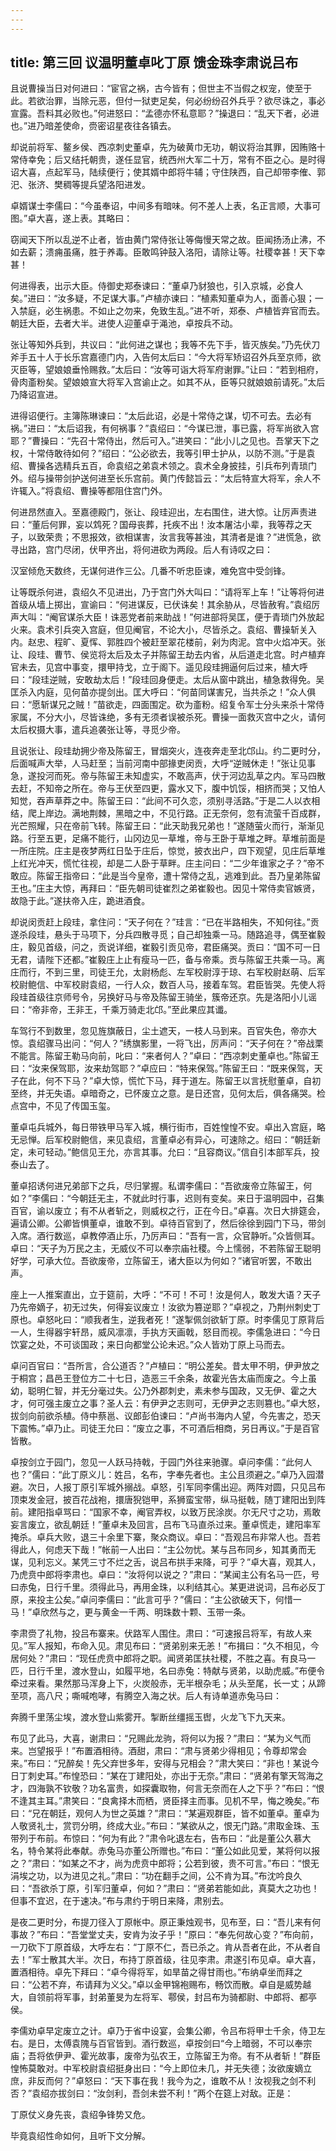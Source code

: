 ```yaml
---
---
---
```

title: 第三回 议温明董卓叱丁原 馈金珠李肃说吕布
---

且说曹操当日对何进曰：“宦官之祸，古今皆有；但世主不当假之权宠，使至于此。若欲治罪，当除元恶，但付一狱吏足矣，何必纷纷召外兵乎？欲尽诛之，事必宣露。吾料其必败也。”何进怒曰：“孟德亦怀私意耶？”操退曰：“乱天下者，必进也。”进乃暗差使命，赍密诏星夜往各镇去。

却说前将军、鳌乡侯、西凉刺史董卓，先为破黄巾无功，朝议将治其罪，因贿赂十常侍幸免；后又结托朝贵，遂任显官，统西州大军二十万，常有不臣之心。是时得诏大喜，点起军马，陆续便行；使其婿中郎将牛辅；守住陕西，自己却带李傕、郭汜、张济、樊稠等提兵望洛阳进发。

卓婿谋士李儒曰：“今虽奉诏，中间多有暗味。何不差人上表，名正言顺，大事可图。”卓大喜，遂上表。其略曰：

窃闻天下所以乱逆不止者，皆由黄门常侍张让等侮慢天常之故。臣闻扬汤止沸，不如去薪；溃痈虽痛，胜于养毒。臣敢鸣钟鼓入洛阳，请除让等。社稷幸甚！天下幸甚！

何进得表，出示大臣。侍御史郑泰谏曰：“董卓乃豺狼也，引入京城，必食人矣。”进曰：“汝多疑，不足谋大事。”卢植亦谏曰：“植素知董卓为人，面善心狠；一入禁庭，必生祸患。不如止之勿来，免致生乱。”进不听，郑泰、卢植皆弃官而去。朝廷大臣，去者大半。进使人迎董卓于渑池，卓按兵不动。

张让等知外兵到，共议曰：“此何进之谋也；我等不先下手，皆灭族矣。”乃先伏刀斧手五十人于长乐宫嘉德门内，入告何太后曰：“今大将军矫诏召外兵至京师，欲灭臣等，望娘娘垂怜赐救。”太后曰：“汝等可诣大将军府谢罪。”让曰：“若到相府，骨肉齑粉矣。望娘娘宣大将军入宫谕止之。如其不从，臣等只就娘娘前请死。”太后乃降诏宣进。

进得诏便行。主簿陈琳谏曰：“太后此诏，必是十常侍之谋，切不可去。去必有祸。”进曰：“太后诏我，有何祸事？”袁绍曰：“今谋已泄，事已露，将军尚欲入宫耶？”曹操曰：“先召十常侍出，然后可入。”进笑曰：“此小儿之见也。吾掌天下之权，十常侍敢待如何？”绍曰：“公必欲去，我等引甲士护从，以防不测。”于是袁绍、曹操各选精兵五百，命袁绍之弟袁术领之。袁术全身披挂，引兵布列青琐门外。绍与操带剑护送何进至长乐宫前。黄门传懿旨云：“太后特宣大将军，余人不许辄入。”将袁绍、曹操等都阻住宫门外。

何进昂然直入。至嘉德殿门，张让、段珪迎出，左右围住，进大惊。让厉声责进曰：“董后何罪，妄以鸩死？国母丧葬，托疾不出！汝本屠沽小辈，我等荐之天子，以致荣贵；不思报效，欲相谋害，汝言我等甚浊，其清者是谁？”进慌急，欲寻出路，宫门尽闭，伏甲齐出，将何进砍为两段。后人有诗叹之曰：

汉室倾危天数终，无谋何进作三公。几番不听忠臣谏，难免宫中受剑锋。

让等既杀何进，袁绍久不见进出，乃于宫门外大叫曰：“请将军上车！”让等将何进首级从墙上掷出，宣谕曰：“何进谋反，已伏诛矣！其余胁从，尽皆赦宥。”袁绍厉声大叫：“阉官谋杀大臣！诛恶党者前来助战！”何进部将吴匡，便于青琐门外放起火来。袁术引兵突入宫庭，但见阉官，不论大小，尽皆杀之。袁绍、曹操斩关入内。赵忠、程旷、夏恽、郭胜四个被赶至翠花楼前，剁为肉泥。宫中火焰冲天。张让、段珪、曹节、侯览将太后及太子并陈留王劫去内省，从后道走北宫。时卢植弃官未去，见宫中事变，擐甲持戈，立于阁下。遥见段珪拥逼何后过来，植大呼曰：“段珪逆贼，安敢劫太后！”段珪回身便走。太后从窗中跳出，植急救得免。吴匡杀入内庭，见何苗亦提剑出。匡大呼曰：“何苗同谋害兄，当共杀之！”众人俱曰：“愿斩谋兄之贼！”苗欲走，四面围定。砍为齑粉。绍复令军士分头来杀十常侍家属，不分大小，尽皆诛绝，多有无须者误被杀死。曹操一面救灭宫中之火，请何太后权摄大事，遣兵追袭张让等，寻觅少帝。

且说张让、段珪劫拥少帝及陈留王，冒烟突火，连夜奔走至北邙山。约二更时分，后面喊声大举，人马赶至；当前河南中部掾吏闵贡，大呼“逆贼休走！”张让见事急，遂投河而死。帝与陈留王未知虚实，不敢高声，伏于河边乱草之内。军马四散去赶，不知帝之所在。帝与王伏至四更，露水又下，腹中饥馁，相挤而哭；又怕人知觉，吞声草莽之中。陈留王曰：“此间不可久恋，须别寻活路。”于是二人以衣相结，爬上岸边。满地荆棘，黑暗之中，不见行路。正无奈何，忽有流萤千百成群，光芒照耀，只在帝前飞转。陈留王曰：“此天助我兄弟也！”遂随萤火而行，渐渐见路。行至五更，足痛不能行，山冈边见一草堆，帝与王卧于草堆之畔。草堆前面是一所庄院。庄主是夜梦两红日坠于庄后，惊觉，披衣出户，四下观望，见庄后草堆上红光冲天，慌忙往视，却是二人卧于草畔。庄主问曰：“二少年谁家之子？”帝不敢应。陈留王指帝曰：“此是当今皇帝，遭十常侍之乱，逃难到此。吾乃皇弟陈留王也。”庄主大惊，再拜曰：“臣先朝司徒崔烈之弟崔毅也。因见十常侍卖官嫉贤，故隐于此。”遂扶帝入庄，跪进酒食。

却说闵贡赶上段珪，拿住问：“天子何在？”珪言：“已在半路相失，不知何往。”贡遂杀段珪，悬头于马项下，分兵四散寻觅；自己却独乘一马。随路追寻，偶至崔毅庄，毅见首级，问之，贡说详细，崔毅引贡见帝，君臣痛哭。贡曰：“国不可一日无君，请陛下还都。”崔毅庄上止有瘦马一匹，备与帝乘。贡与陈留王共乘一马。离庄而行，不到三里，司徒王允，太尉杨彪、左军校尉淳于琼、右军校尉赵萌、后军校尉鲍信、中军校尉袁绍，一行人众，数百人马，接着车驾。君臣皆哭。先使人将段珪首级往京师号令，另换好马与帝及陈留王骑坐，簇帝还京。先是洛阳小儿谣曰：“帝非帝，王非王，千乘万骑走北邙。”至此果应其谶。

车驾行不到数里，忽见旌旗蔽日，尘土遮天，一枝人马到来。百官失色，帝亦大惊。袁绍骤马出问：“何人？”绣旗影里，一将飞出，厉声问：“天子何在？”帝战栗不能言。陈留王勒马向前，叱曰：“来者何人？”卓曰：“西凉刺史董卓也。”陈留王曰：“汝来保驾耶，汝来劫驾耶？”卓应曰：“特来保驾。”陈留王曰：“既来保驾，天子在此，何不下马？”卓大惊，慌忙下马，拜于道左。陈留王以言抚慰董卓，自初至终，并无失语。卓暗奇之，已怀废立之意。是日还宫，见何太后，俱各痛哭。检点宫中，不见了传国玉玺。

董卓屯兵城外，每日带铁甲马军入城，横行街市，百姓惶惶不安。卓出入宫庭，略无忌惮。后军校尉鲍信，来见袁绍，言董卓必有异心，可速除之。绍曰：“朝廷新定，未可轻动。”鲍信见王允，亦言其事。允曰：“且容商议。”信自引本部军兵，投泰山去了。

董卓招诱何进兄弟部下之兵，尽归掌握。私谓李儒曰：“吾欲废帝立陈留王，何如？”李儒曰：“今朝廷无主，不就此时行事，迟则有变矣。来日于温明园中，召集百官，谕以废立；有不从者斩之，则威权之行，正在今日。”卓喜。次日大排筵会，遍请公卿。公卿皆惧董卓，谁敢不到。卓待百官到了，然后徐徐到园门下马，带剑入席。酒行数巡，卓教停酒止乐，乃厉声曰：“吾有一言，众官静听。”众皆侧耳。卓曰：“天子为万民之主，无威仪不可以奉宗庙社稷。今上懦弱，不若陈留王聪明好学，可承大位。吾欲废帝，立陈留王，诸大臣以为何如？”诸官听罢，不敢出声。

座上一人推案直出，立于筵前，大呼：“不可！不可！汝是何人，敢发大语？天子乃先帝嫡子，初无过失，何得妄议废立！汝欲为篡逆耶？”卓视之，乃荆州刺史丁原也。卓怒叱曰：“顺我者生，逆我者死！”遂掣佩剑欲斩丁原。时李儒见丁原背后一人，生得器宇轩昂，威风凛凛，手执方天画戟，怒目而视。李儒急进曰：“今日饮宴之处，不可谈国政；来日向都堂公论未迟。”众人皆劝丁原上马而去。

卓问百官曰：“吾所言，合公道否？”卢植曰：“明公差矣。昔太甲不明，伊尹放之于桐宫；昌邑王登位方二十七日，造恶三千余条，故霍光告太庙而废之。今上虽幼，聪明仁智，并无分毫过失。公乃外郡刺史，素未参与国政，又无伊、霍之大才，何可强主废立之事？圣人云：有伊尹之志则可，无伊尹之志则篡也。”卓大怒，拔剑向前欲杀植。侍中蔡邕、议郎彭伯谏曰：“卢尚书海内人望，今先害之，恐天下震怖。”卓乃止。司徒王允曰：“废立之事，不可酒后相商，另日再议。”于是百官皆散。

卓按剑立于园门，忽见一人跃马持戟，于园门外往来驰骤。卓问李儒：“此何人也？”儒曰：“此丁原义儿：姓吕，名布，字奉先者也。主公且须避之。”卓乃入园潜避。次日，人报丁原引军城外搦战。卓怒，引军同李儒出迎。两阵对圆，只见吕布顶束发金冠，披百花战袍，擐唐猊铠甲，系狮蛮宝带，纵马挺戟，随丁建阳出到阵前。建阳指卓骂曰：“国家不幸，阉官弄权，以致万民涂炭。尔无尺寸之功，焉敢妄言废立，欲乱朝廷！”董卓未及回言，吕布飞马直杀过来。董卓慌走，建阳率军掩杀。卓兵大败，退三十余里下寨，聚众商议。卓曰：“吾观吕布非常人也。吾若得此人，何虑天下哉！”帐前一人出曰：“主公勿忧。某与吕布同乡，知其勇而无谋，见利忘义。某凭三寸不烂之舌，说吕布拱手来降，可乎？”卓大喜，观其人，乃虎贲中郎将李肃也。卓曰：“汝将何以说之？”肃曰：“某闻主公有名马一匹，号曰赤兔，日行千里。须得此马，再用金珠，以利结其心。某更进说词，吕布必反丁原，来投主公矣。”卓问李儒曰：“此言可乎？”儒曰：“主公欲破天下，何惜一马！”卓欣然与之，更与黄金一千两、明珠数十颗、玉带一条。

李肃赍了礼物，投吕布寨来。伏路军人围住。肃曰：“可速报吕将军，有故人来见。”军人报知，布命入见。肃见布曰：“贤弟别来无恙！”布揖曰：“久不相见，今居何处？”肃曰：“现任虎贲中郎将之职。闻贤弟匡扶社稷，不胜之喜。有良马一匹，日行千里，渡水登山，如履平地，名曰赤兔：特献与贤弟，以助虎威。”布便令牵过来看。果然那马浑身上下，火炭般赤，无半根杂毛；从头至尾，长一丈；从蹄至项，高八尺；嘶喊咆哮，有腾空入海之状。后人有诗单道赤兔马曰：

奔腾千里荡尘埃，渡水登山紫雾开。掣断丝缰摇玉辔，火龙飞下九天来。

布见了此马，大喜，谢肃曰：“兄赐此龙驹，将何以为报？”肃曰：“某为义气而来。岂望报乎！”布置酒相待。酒甜，肃曰：“肃与贤弟少得相见；令尊却常会来。”布曰：“兄醉矣！先父弃世多年，安得与兄相会？”肃大笑曰：“非也！某说今日丁刺史耳。”布惶恐曰：“某在丁建阳处，亦出于无奈。”肃曰：“贤弟有擎天驾海之才，四海孰不钦敬？功名富贵，如探囊取物，何言无奈而在人之下乎？”布曰：“恨不逢其主耳。”肃笑曰：“良禽择木而栖，贤臣择主而事。见机不早，悔之晚矣。”布曰：“兄在朝廷，观何人为世之英雄？”肃曰：“某遍观群臣，皆不如董卓。董卓为人敬贤礼士，赏罚分明，终成大业。”布曰：“某欲从之，恨无门路。”肃取金珠、玉带列于布前。布惊曰：“何为有此？”肃令叱退左右，告布曰：“此是董公久慕大名，特令某将此奉献。赤兔马亦董公所赠也。”布曰：“董公如此见爱，某将何以报之？”肃曰：“如某之不才，尚为虎贲中郎将；公若到彼，贵不可言。”布曰：“恨无涓埃之功，以为进见之礼。”肃曰：“功在翻手之间，公不肯为耳。”布沈吟良久曰：“吾欲杀丁原，引军归董卓，何如？”肃曰：“贤弟若能如此，真莫大之功也！但事不宜迟，在于速决。”布与肃约于明日来降，肃别去。

是夜二更时分，布提刀径入丁原帐中。原正秉烛观书，见布至，曰：“吾儿来有何事故？”布曰：“吾堂堂丈夫，安肯为汝子乎！”原曰：“奉先何故心变？”布向前，一刀砍下丁原首级，大呼左右：“丁原不仁，吾已杀之。肯从吾者在此，不从者自去！”军士散其大半。次日，布持丁原首级，往见李肃。肃遂引布见卓。卓大喜，置酒相待。卓先下拜曰：“卓今得将军，如旱苗之得甘雨也。”布纳卓坐而拜之曰：“公若不弃，布请拜为义父。”卓以金甲锦袍赐布，畅饮而散。卓自是威势越大，自领前将军事，封弟董旻为左将军、鄠侯，封吕布为骑都尉、中郎将、都亭侯。

李儒劝卓早定废立之计。卓乃于省中设宴，会集公卿，令吕布将甲士千余，侍卫左右。是日，太傅袁隗与百官皆到。酒行数巡，卓按剑曰“今上暗弱，不可以奉宗庙；吾将依伊尹、霍光故事，废帝为弘农王，立陈留王为帝。有不从者斩！”群臣惶怖莫敢对。中军校尉袁绍挺身出曰：“今上即位未几，并无失德；汝欲废嫡立庶，非反而何？”卓怒曰：“天下事在我！我今为之，谁敢不从！汝视我之剑不利否？”袁绍亦拔剑曰：“汝剑利，吾剑未尝不利！”两个在筵上对敌。正是：

丁原仗义身先丧，袁绍争锋势又危。

毕竟袁绍性命如何，且听下文分解。